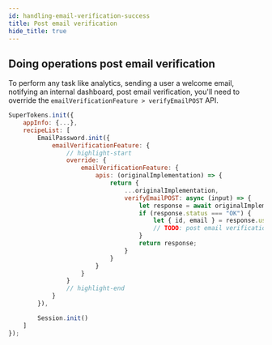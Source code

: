 ```yaml
---
id: handling-email-verification-success
title: Post email verification
hide_title: true
---
```



## Doing operations post email verification

To perform any task like analytics, sending a user a welcome email, notifying an internal dashboard, post email verification, you'll need to override the `emailVerificationFeature > verifyEmailPOST` API.

<BackendSDKTabs>
<TabItem value="nodejs">

```jsx
SuperTokens.init({
    appInfo: {...},
    recipeList: [
        EmailPassword.init({
            emailVerificationFeature: {
                // highlight-start
                override: {
                    emailVerificationFeature: {
                        apis: (originalImplementation) => {
                            return {
                                ...originalImplementation,
                                verifyEmailPOST: async (input) => {
                                    let response = await originalImplementation.verifyEmailPOST(input);
                                    if (response.status === "OK") {
                                        let { id, email } = response.user;
                                        // TODO: post email verification logic
                                    }
                                    return response;
                                }
                            }
                        }
                    }
                }
                // highlight-end
            }
        }),

        Session.init()
    ]
});
```
</TabItem>
</BackendSDKTabs>
